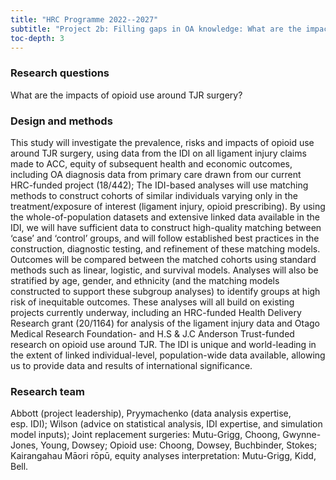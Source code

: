 ```yaml
---
title: "HRC Programme 2022--2027"
subtitle: "Project 2b: Filling gaps in OA knowledge: What are the impacts of opioid use around TJR surgery?"
toc-depth: 3
---
```


### Research questions

What are the impacts of opioid use around TJR surgery?

### Design and methods

This study will investigate the prevalence, risks and impacts of opioid use around TJR surgery, using data from the IDI on all ligament injury claims made to ACC, equity of subsequent health and economic outcomes, including OA diagnosis data from primary care drawn from our current HRC-funded project (18/442); The IDI-based analyses will use matching methods to construct cohorts of similar individuals varying only in the treatment/exposure of interest (ligament injury, opioid prescribing). By using the whole-of-population datasets and extensive linked data available in the IDI, we will have sufficient data to construct high-quality matching between ‘case’ and ‘control’ groups, and will follow established best practices in the construction, diagnostic testing, and refinement of these matching models. Outcomes will be compared between the matched cohorts using standard methods such as linear, logistic, and survival models. Analyses will also be stratified by age, gender, and ethnicity (and the matching models constructed to support these subgroup analyses) to identify groups at high risk of inequitable outcomes. These analyses will all build on existing projects currently underway, including an HRC-funded Health Delivery Research grant (20/1164) for analysis of the ligament injury data and Otago Medical Research Foundation- and H.S & J.C Anderson Trust-funded research on opioid use around TJR. The IDI is unique and world-leading in the extent of linked individual-level, population-wide data available, allowing us to provide data and results of international significance.

### Research team

Abbott (project leadership), Pryymachenko (data analysis expertise, esp. IDI); Wilson (advice on statistical analysis, IDI expertise, and simulation model inputs); Joint replacement surgeries: Mutu-Grigg, Choong, Gwynne-Jones, Young, Dowsey; Opioid use: Choong, Dowsey, Buchbinder, Stokes; Kairangahau Māori rōpū, equity analyses interpretation: Mutu-Grigg, Kidd, Bell.
